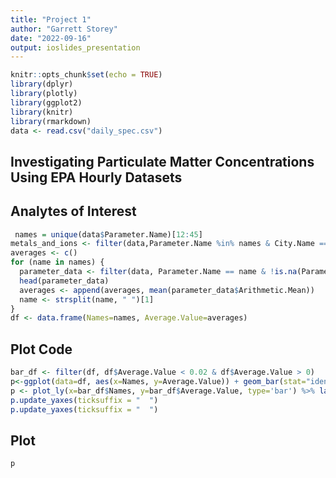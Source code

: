 ```yaml
---
title: "Project 1"
author: "Garrett Storey"
date: "2022-09-16"
output: ioslides_presentation
---
```


```r
knitr::opts_chunk$set(echo = TRUE)
library(dplyr)
library(plotly)
library(ggplot2)
library(knitr)
library(rmarkdown)
data <- read.csv("daily_spec.csv")
```

## Investigating Particulate Matter Concentrations Using EPA Hourly Datasets

## Analytes of Interest
```r
 names = unique(data$Parameter.Name)[12:45]
metals_and_ions <- filter(data,Parameter.Name %in% names & City.Name == "Phoenix")
averages <- c()
for (name in names) {
  parameter_data <- filter(data, Parameter.Name == name & !is.na(Parameter.Name))
  head(parameter_data)
  averages <- append(averages, mean(parameter_data$Arithmetic.Mean))
  name <- strsplit(name, " ")[1]
}
df <- data.frame(Names=names, Average.Value=averages)
```
## Plot Code
```r
bar_df <- filter(df, df$Average.Value < 0.02 & df$Average.Value > 0)
p<-ggplot(data=df, aes(x=Names, y=Average.Value)) + geom_bar(stat="identity")+theme(axis.text.x=element_text(angle=90,hjust=1,vjust=0.5))
p <- plot_ly(x=bar_df$Names, y=bar_df$Average.Value, type='bar') %>% layout(title = "Yearly Average Concentrations of Heavy Metal PM in Phoenix")
p.update_yaxes(ticksuffix = "  ")
p.update_yaxes(ticksuffix = "  ")
```
## Plot
```r
p
```

